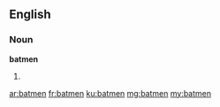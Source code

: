 ==English==

===Noun===
'''batmen'''

# {{plural of|batman}}

[[ar:batmen]]
[[fr:batmen]]
[[ku:batmen]]
[[mg:batmen]]
[[my:batmen]]